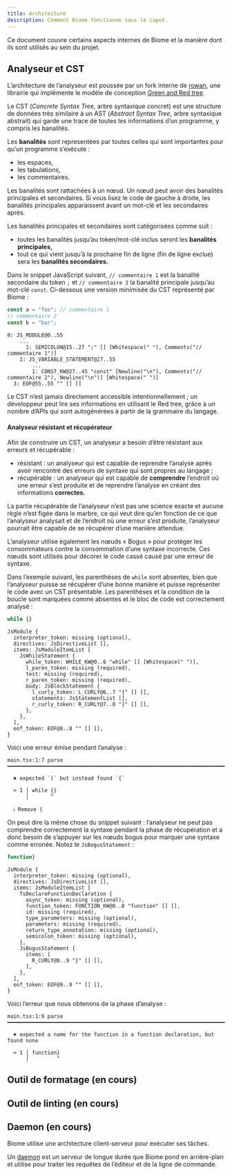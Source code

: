 ```yaml
---
title: Architecture
description: Comment Biome fonctionne sous le capot.
---
```


Ce document couvre certains aspects internes de Biome et la manière dont ils sont utilisés au sein du projet.

## Analyseur et CST

L’architecture de l’analyseur est poussée par un fork interne de [rowan], une librairie
qui implémente le modèle de conception [Green and Red tree].

Le CST (*Concrete Syntax Tree,* arbre syntaxique concret) est une structure de données très similaire à un AST (*Abstract Syntax Tree,* arbre syntaxique abstrait) qui garde une trace de toutes les informations d’un programme, y compris les banalités.

Les **banalités** sont representées par toutes celles qui sont importantes pour qu’un programme s’exécute&nbsp;:
- les espaces,
- les tabulations,
- les commentaires.

Les banalités sont rattachées à un nœud. Un nœud peut avoir des banalités principales et secondaires. Si vous lisez le code de gauche à droite, les banalités principales apparaissent avant un mot-clé et les secondaires après.

Les banalités principales et secondaires sont catégorisées comme suit&nbsp;:
- toutes les banalités jusqu’au token/mot-clé inclus seront les **banalités principales,**
- tout ce qui vient jusqu’à la prochaine fin de ligne (fin de ligne exclue) sera les **banalités secondaires.**

Dans le snippet JavaScript suivant, `// commentaire 1` est la banalité secondaire du token `;` et `// commentaire 2` la banalité principale jusqu’au mot-clé `const`. Ci-dessous une version minimisée du CST représenté par Biome&nbsp;:

```js
const a = "foo"; // commentaire 1
// commentaire 2
const b = "bar";
```

```
0: JS_MODULE@0..55
    ...
      1: SEMICOLON@15..27 ";" [] [Whitespace(" "), Comments("// commentaire 1")]
    1: JS_VARIABLE_STATEMENT@27..55
        ...
        1: CONST_KW@27..45 "const" [Newline("\n"), Comments("// commentaire 2"), Newline("\n")] [Whitespace(" ")]
  3: EOF@55..55 "" [] []
```

Le CST n’est jamais directement accessible intentionnellement&nbsp;; un développeur peut lire ses informations en utilisant le Red tree, grâce à un nombre d’APIs qui sont autogénérées à partir de la grammaire du langage.


#### Analyseur résistant et récupérateur

Afin de construire un CST, un analyseur a besoin d’être résistant aux erreurs et récupérable&nbsp;:
- résistant&nbsp;: un analyseur qui est capable de reprendre l’analyse après avoir rencontré des erreurs de syntaxe qui sont propres au langage&nbsp;;
- récupérable&nbsp;: un analyseur qui est capable de **comprendre** l’endroit où une erreur s’est produite et de reprendre l’analyse en créant des informations **correctes.**

La partie récupérable de l’analyseur n’est pas une science exacte et aucune règle n’est figée dans le marbre, ce qui veut dire qu’en fonction de ce que l’analyseur analysait et de l’endroit où une erreur s’est produite, l’analyseur pourrait être capable de se récupérer d’une manière attendue.

L’analyseur utilise également les nœuds «&nbsp;Bogus&nbsp;» pour protéger les consommateurs contre la consommation d’une syntaxe incorrecte. Ces nœuds sont utilisés pour décorer le code cassé causé par une erreur de syntaxe.

Dans l’exemple suivant, les parenthèses de `while` sont absentes, bien que l’analyseur puisse se récupérer d’une bonne manière et puisse représenter le code avec un CST présentable. Les parenthèses et la condition de la boucle sont marquées comme absentes et le bloc de code est correctement analysé&nbsp;:


```js
while {}
```

```
JsModule {
  interpreter_token: missing (optional),
  directives: JsDirectiveList [],
  items: JsModuleItemList [
    JsWhileStatement {
      while_token: WHILE_KW@0..6 "while" [] [Whitespace(" ")],
      l_paren_token: missing (required),
      test: missing (required),
      r_paren_token: missing (required),
      body: JsBlockStatement {
        l_curly_token: L_CURLY@6..7 "{" [] [],
        statements: JsStatementList [],
        r_curly_token: R_CURLY@7..8 "}" [] [],
      },
    },
  ],
  eof_token: EOF@8..8 "" [] [],
}
```

Voici une erreur émise pendant l’analyse&nbsp;:

```
main.tsx:1:7 parse ━━━━━━━━━━━━━━━━━━━━━━━━━━━━━━━━━━━━━━━━━━━━━━━━━━━━━━━━━━━━━━━━━━━━━━━━━━━━━━━━━

  ✖ expected `(` but instead found `{`

  > 1 │ while {}
      │       ^

  ℹ Remove {
```

On peut dire la même chose du snippet suivant&nbsp;: l’analyseur ne peut pas comprendre correctement la syntaxe pendant la phase de récupération et a donc besoin de s’appuyer sur les nœuds bogus pour marquer une syntaxe comme erronée. Notez le `JsBogusStatement`&nbsp;:

```js
function}
```

```
JsModule {
  interpreter_token: missing (optional),
  directives: JsDirectiveList [],
  items: JsModuleItemList [
    TsDeclareFunctionDeclaration {
      async_token: missing (optional),
      function_token: FUNCTION_KW@0..8 "function" [] [],
      id: missing (required),
      type_parameters: missing (optional),
      parameters: missing (required),
      return_type_annotation: missing (optional),
      semicolon_token: missing (optional),
    },
    JsBogusStatement {
      items: [
        R_CURLY@8..9 "}" [] [],
      ],
    },
  ],
  eof_token: EOF@9..9 "" [] [],
}
```

Voici l’erreur que nous obtenons de la phase d’analyse&nbsp;:

```
main.tsx:1:9 parse ━━━━━━━━━━━━━━━━━━━━━━━━━━━━━━━━━━━━━━━━━━━━━━━━━━━━━━━━━━━━━━━━━━━━━━━━━━━━━━━━━

  ✖ expected a name for the function in a function declaration, but found none

  > 1 │ function}
      │         ^
```

## Outil de formatage (en cours)

## Outil de linting (en cours)

## Daemon (en cours)

Biome utilise une architecture client-serveur pour exécuter ses tâches.

Un [daemon] est un serveur de longue durée
que Biome pond en arrière-plan et utilise pour traiter les requêtes de l’éditeur et de la ligne de commande.


[rowan]: https://github.com/rust-analyzer/rowan
[Green and Red tree]: https://learn.microsoft.com/en-us/archive/blogs/ericlippert/persistence-facades-and-roslyns-red-green-trees
[daemon]: https://fr.wikipedia.org/wiki/Daemon_(informatique)
